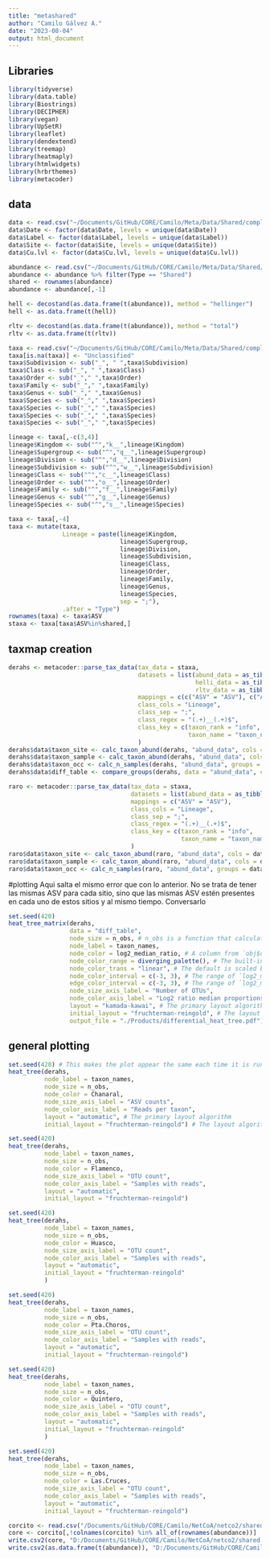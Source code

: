 ```yaml
---
title: "metashared"
author: "Camilo Gálvez A."
date: "2023-08-04"
output: html_document
---
```


## Libraries
```r
library(tidyverse)
library(data.table)
library(Biostrings)
library(DECIPHER)
library(vegan)
library(UpSetR)
library(leaflet)
library(dendextend)
library(treemap)
library(heatmaply)
library(htmlwidgets)
library(hrbrthemes)
library(metacoder)
```

## data
```r
data <- read.csv("~/Documents/GitHub/CORE/Camilo/Meta/Data/Shared/complete_ppe_metadata.csv", header = TRUE, sep = ";", skip = 0, row.names = 1)
data$Date <- factor(data$Date, levels = unique(data$Date))
data$Label <- factor(data$Label, levels = unique(data$Label))
data$Site <- factor(data$Site, levels = unique(data$Site))
data$Cu.lvl <- factor(data$Cu.lvl, levels = unique(data$Cu.lvl))

abundance <- read.csv("~/Documents/GitHub/CORE/Camilo/Meta/Data/Shared/complete_ppe_abundance.csv", header = TRUE, sep = ";", skip = 0, row.names = 1)
abundance <- abundance %>% filter(Type == "Shared")
shared <- rownames(abundance)
abundance <- abundance[,-1]

hell <- decostand(as.data.frame(t(abundance)), method = "hellinger")
hell <- as.data.frame(t(hell))

rltv <- decostand(as.data.frame(t(abundance)), method = "total")
rltv <- as.data.frame(t(rltv))

taxa <- read.csv("~/Documents/GitHub/CORE/Camilo/Meta/Data/Shared/complete_ppe_taxa.csv", header = TRUE, sep = ";", skip = 0, row.names = 1)
taxa[is.na(taxa)] <- "Unclassified"
taxa$Subdivision <- sub("_", " ",taxa$Subdivision)
taxa$Class <- sub("_", " ",taxa$Class)
taxa$Order <- sub("_"," ",taxa$Order)
taxa$Family <- sub("_"," ",taxa$Family)
taxa$Genus <- sub("_"," ",taxa$Genus)
taxa$Species <- sub("_"," ",taxa$Species)
taxa$Species <- sub("_"," ",taxa$Species)
taxa$Species <- sub("_"," ",taxa$Species)
taxa$Species <- sub("_"," ",taxa$Species)

lineage <- taxa[,-c(3,4)]
lineage$Kingdom <- sub("^","k__",lineage$Kingdom)
lineage$Supergroup <- sub("^","q__",lineage$Supergroup)
lineage$Division <- sub("^","d__",lineage$Division)
lineage$Subdivision <- sub("^","w__",lineage$Subdivision)
lineage$Class <- sub("^","c__",lineage$Class)
lineage$Order <- sub("^","o__",lineage$Order)
lineage$Family <- sub("^","f__",lineage$Family)
lineage$Genus <- sub("^","g__",lineage$Genus)
lineage$Species <- sub("^","s__",lineage$Species)

taxa <- taxa[,-4]
taxa <- mutate(taxa, 
               Lineage = paste(lineage$Kingdom,
                               lineage$Supergroup,
                               lineage$Division,
                               lineage$Subdivision,
                               lineage$Class,
                               lineage$Order,
                               lineage$Family,
                               lineage$Genus,
                               lineage$Species,
                               sep = ";"), 
               .after = "Type")
rownames(taxa) <- taxa$ASV
staxa <- taxa[taxa$ASV%in%shared,]
```

## taxmap creation
```r
derahs <- metacoder::parse_tax_data(tax_data = staxa, 
                                    datasets = list(abund_data = as_tibble(abundance, rownames = "ASV"), 
                                                    helli_data = as_tibble(hell, rownames = "ASV"), 
                                                    rltv_data = as_tibble(rltv, rownames = "ASV")), 
                                    mappings = c(c("ASV" = "ASV"), c("ASV" = "ASV"), c("ASV" = "ASV")), 
                                    class_cols = "Lineage", 
                                    class_sep = ";", 
                                    class_regex = "(.+)__(.+)$", 
                                    class_key = c(taxon_rank = "info", 
                                                  taxon_name = "taxon_name")
                                    )
derahs$data$taxon_site <- calc_taxon_abund(derahs, "abund_data", cols = data$Samples, groups = data$Site)
derahs$data$taxon_sample <- calc_taxon_abund(derahs, "abund_data", cols = data$Samples)
derahs$data$taxon_occ <- calc_n_samples(derahs, "abund_data", groups = data$Site, cols = data$Samples)
derahs$data$diff_table <- compare_groups(derahs, data = "abund_data", cols = data$Samples, groups = data$Site)
```

```r
raro <- metacoder::parse_tax_data(tax_data = staxa, 
                                  datasets = list(abund_data = as_tibble(rltv, rownames = "ASV")),
                                  mappings = c("ASV" = "ASV"), 
                                  class_cols = "Lineage",
                                  class_sep = ";",
                                  class_regex = "(.+)__(.+)$",
                                  class_key = c(taxon_rank = "info", 
                                                taxon_name = "taxon_name")
                                  )
raro$data$taxon_site <- calc_taxon_abund(raro, "abund_data", cols = data$Samples, groups = data$Site)
raro$data$taxon_sample <- calc_taxon_abund(raro, "abund_data", cols = data$Samples)
raro$data$taxon_occ <- calc_n_samples(raro, "abund_data", groups = data$Site, cols = data$Samples)
```


#plotting
Aqui salta el mismo error que con lo anterior.
No se trata de tener las mismas ASV para cada sitio, sino que las mismas ASV estén presentes en cada uno de estos sitios y al mismo tiempo. 
Conversarlo
```r
set.seed(420)
heat_tree_matrix(derahs,
                 data = "diff_table",
                 node_size = n_obs, # n_obs is a function that calculates, in this case, the number of OTUs per taxon
                 node_label = taxon_names,
                 node_color = log2_median_ratio, # A column from `obj$data$diff_table`
                 node_color_range = diverging_palette(), # The built-in palette for diverging data
                 node_color_trans = "linear", # The default is scaled by circle area
                 node_color_interval = c(-3, 3), # The range of `log2_median_ratio` to display
                 edge_color_interval = c(-3, 3), # The range of `log2_median_ratio` to display
                 node_size_axis_label = "Number of OTUs",
                 node_color_axis_label = "Log2 ratio median proportions",
                 layout = "kamada-kawai", # The primary layout algorithm
                 initial_layout = "fruchterman-reingold", # The layout algorithm that initializes node locations
                 output_file = "./Products/differential_heat_tree.pdf") # Saves the plot as a pdf file
```

## general plotting
```r
set.seed(420) # This makes the plot appear the same each time it is run 
heat_tree(derahs,
          node_label = taxon_names,
          node_size = n_obs,
          node_color = Chanaral, 
          node_size_axis_label = "ASV counts",
          node_color_axis_label = "Reads per taxon",
          layout = "automatic", # The primary layout algorithm
          initial_layout = "fruchterman-reingold") # The layout algorithm that initializes node locations

set.seed(420)
heat_tree(derahs, 
          node_label = taxon_names,
          node_size = n_obs,
          node_color = Flamenco, 
          node_size_axis_label = "OTU count",
          node_color_axis_label = "Samples with reads",
          layout = "automatic", 
          initial_layout = "fruchterman-reingold")

set.seed(420)
heat_tree(derahs, 
          node_label = taxon_names,
          node_size = n_obs,
          node_color = Huasco, 
          node_size_axis_label = "OTU count",
          node_color_axis_label = "Samples with reads",
          layout = "automatic", 
          initial_layout = "fruchterman-reingold"
          )

set.seed(420)
heat_tree(derahs, 
          node_label = taxon_names,
          node_size = n_obs,
          node_color = Pta.Choros, 
          node_size_axis_label = "OTU count",
          node_color_axis_label = "Samples with reads",
          layout = "automatic", 
          initial_layout = "fruchterman-reingold")

set.seed(420)
heat_tree(derahs, 
          node_label = taxon_names,
          node_size = n_obs,
          node_color = Quintero, 
          node_size_axis_label = "OTU count",
          node_color_axis_label = "Samples with reads",
          layout = "automatic", 
          initial_layout = "fruchterman-reingold"
          )

set.seed(420)
heat_tree(derahs, 
          node_label = taxon_names,
          node_size = n_obs,
          node_color = Las.Cruces, 
          node_size_axis_label = "OTU count",
          node_color_axis_label = "Samples with reads",
          layout = "automatic", 
          initial_layout = "fruchterman-reingold")
```


```r
corcito <- read.csv("/Documents/GitHub/CORE/Camilo/NetCoA/netco2/shared.csv", header = TRUE, sep = ";", skip = 0, row.names = 1)
core <- corcito[,!colnames(corcito) %in% all_of(rownames(abundance))]
write.csv2(core, "D:/Documents/GitHub/CORE/Camilo/NetCoA/netco2/shared.csv")
write.csv2(as.data.frame(t(abundance)), "D:/Documents/GitHub/CORE/Camilo/NetCoA/netco2/core.csv")
```


```r

```


```r

```


```r

```


```r

```


```r

```


```r

```


```r

```


```r

```


```r

```


```r

```


```r

```
